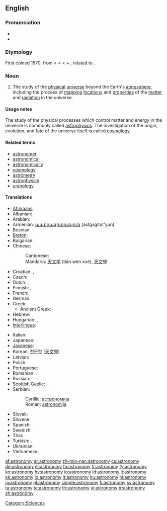 ==English==
{{wikipedia}}

===Pronunciation===
* {{IPA|/əˈstɹɑnəˌmi/ ([[w:General American|GA]])}}
* {{audio|en-us-astronomy.ogg|Audio (US)}}

===Etymology===
First coined 1570, from {{etyl|la}} {{term|astronomia|lang=la}} < {{etyl|grc}} {{term|ἀστρονομία|tr=astronomia|lang=grc|sc=polytonic}} < {{term|ἄστρον||star|tr=astron|lang=grc|sc=polytonic}} < {{proto|Indo-European|h₂stḗr|star}} + {{term|νόμος||arranging, regulating|tr=nomos|lang=grc|sc=polytonic}}, related to {{term|νέμω||I deal out|tr=nemō|lang=grc|sc=polytonic}}.

===Noun===
{{en-noun|astronomies}}

# The study of the [[physical]] [[universe]] beyond the Earth's [[atmosphere]], including the process of [[mapping]] [[locations]] and [[properties]] of the [[matter]] and [[radiation]] in the universe.

====Usage notes====
The study of the physical processes which control matter and energy in the universe is commonly called [[astrophysics]]. The investigation of the origin, evolution, and fate of the universe itself is called [[cosmology]].

====Related terms====
* [[astronomer]]
* [[astronomical]]
* [[astronomically]]
* [[cosmology]]
* [[astrometry]]
* [[astrophysics]]
* [[uranology]]

====Translations====
{{trans-top|study of the physical universe beyond the Earth's atmosphere}}
* [[Afrikaans]]: {{t|af|Sterrekunde}}
* Albanian: {{t|sq|astronomi}}
* Arabian: {{t|ar|فلك}}
* Armenian: [[աստղագիտություն]] (astġagitut'yun)
* Bosnian: {{t|bs|astronomija|f}}
* [[Breton]]: {{t|br|steredoniezh|f}}
* Bulgarian: {{t|bg|астрономия|f}}
* Chinese:
*: Cantonese: {{t|yue|天文學}}
*: Mandarin: [[天文学]] (tiān wén xué), [[天文學]]
* Croatian: {{t|hr|astronomija|alt=astronòmija|f}}, {{t|hr|zvjezdoznanstvo|alt=zvjezdoznánstvo|n}}
* Czech: {{t|cs|astronomie|f}}
* Dutch: {{t|nl|astronomie|f}}, {{t|nl|sterrenkunde|f}}
* Finnish: {{t|fi|tähtitiede}}, {{t|fi|astronomia}}
* French: {{t|fr|astronomie|f}}
* German: {{t|de|Astronomie|f}}
* Greek: {{t|el|αστρονομία|f}}
** Ancient Greek: {{t|grc|ἀστρονομία|f}}
* Hebrew: {{t|he|אסטרונומיה|f}}
* Hungarian: {{t|hu|csillagászat}}, {{t|hu|asztronómia}}
* [[Interlingua]]: {{t|ia|astronomia}}
{{trans-mid}}
* Italian: {{t|it|astronomia|f}}
* Japanese: {{t|ja|天文学|tr=てんもんがく, tenmongaku|sc=Jpan}}
* [[Javanese]]: {{t|jv|Astronomi}}
* Korean: [[천문학]] ([[天文學]])
* Latvian: {{t|lv|astronomija}}
* Polish: {{t|pl|astronomia|f}}
* Portuguese: {{t|pt|astronomia|f}}
* Romanian: {{t|ro|astronomie|f}}
* Russian: {{t|ru|астрономия|f}}
* [[Scottish Gaelic]]: {{t|gd|speuradaireachd|f}}, {{t|gd|reul-eòlas|m}}
* Serbian:
*: Cyrillic: [[астрономија#Serbian|астрономија]] {{f}}
*: Roman: [[astronomija#Serbian|astronomija]] {{f}}
* Slovak: {{t|sk|astronómia}}
* Slovene: {{t|sl|astronomija|f}}
* Spanish: {{t|es|astronomía|f}}
* Swedish: {{t|sv|astronomi|c}}
* Thai: {{t|th|ดาราศาสตร์}}
* Turkish: {{t|tr|gökbilim}}, {{t|tr|astronomi}}
* Ukrainian: {{t|uk|Астрономія}}
* Vietnamese: {{t|vi|thiên văn học}}
{{trans-bottom}}

[[Category:Sciences]]

[[af:astronomy]]
[[ar:astronomy]]
[[zh-min-nan:astronomy]]
[[cs:astronomy]]
[[de:astronomy]]
[[el:astronomy]]
[[fa:astronomy]]
[[fr:astronomy]]
[[fy:astronomy]]
[[ko:astronomy]]
[[hy:astronomy]]
[[io:astronomy]]
[[id:astronomy]]
[[it:astronomy]]
[[kk:astronomy]]
[[lo:astronomy]]
[[lt:astronomy]]
[[hu:astronomy]]
[[nl:astronomy]]
[[ja:astronomy]]
[[pl:astronomy]]
[[simple:astronomy]]
[[fi:astronomy]]
[[sv:astronomy]]
[[ta:astronomy]]
[[te:astronomy]]
[[th:astronomy]]
[[vi:astronomy]]
[[tr:astronomy]]
[[zh:astronomy]]